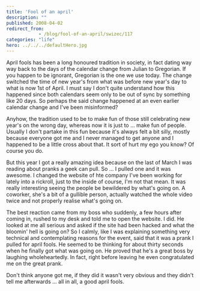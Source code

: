 ```yaml
---
title: 'Fool of an april'
description: ""
published: 2008-04-02
redirect_from: 
            - /blog/fool-of-an-april/swizec/117
categories: "life"
hero: ../../../defaultHero.jpg
---
```

April fools has been a long honoured tradition in society, in fact dating way way back to the days of the calendar change from Julian to Gregorian. If you happen to be ignorant, Gregorian is the one we use today. The change switched the time of new year&#x27;s from what was before new year&#x27;s day to what is now 1st of April. I must say I don&#x27;t quite understand how this happened since both calendars seem only to be out of sync by something like 20 days. So perhaps the said change happened at an even earlier calendar change and I&#x27;ve been misinformed?

Anyhow, the tradition used to be to make fun of those still celebrating new year&#x27;s on the wrong day, whereas now it is just to ... make fun of people. Usually I don&#x27;t partake in this fun because it&#x27;s always felt a bit silly, mostly because everyone got me and I never managed to get anyone and I happened to be a little cross about that. It sort of hurt my ego you know? Of course you do.

But this year I got a really amazing idea because on the last of March I was reading about pranks a geek can pull. So ... I pulled one and it was awesome. I changed the website of hte company I&#x27;ve been working for lately into a rickroll, just to the inside of course, I&#x27;m not that mean. It was really interesting seeing the people be bewildered by what&#x27;s going on. A coworker, she&#x27;s a bit of a gullible person, actually watched the whole video twice and not properly realise what&#x27;s going on.

The best reaction came from my boss who suddenly, a few hours after coming in, rushed to my desk and told me to open the website. I did. He looked at me all serious and asked if the site had been hacked and what the bloomin&#x27; hell is going on? So I calmly, like I was explaining something very technical and contemplating reasons for the event, said that it was a prank I pulled for april fools. He seemed to be thinking for about thirty seconds when he finally got what was going on. He proved that he&#x27;s a great boss by laughing wholeheartedly. In fact, right before leaving he even congratulated me on the great prank.

Don&#x27;t think anyone got me, if they did it wasn&#x27;t very obvious and they didn&#x27;t tell me afterwards ... all in all, a good april fools.
